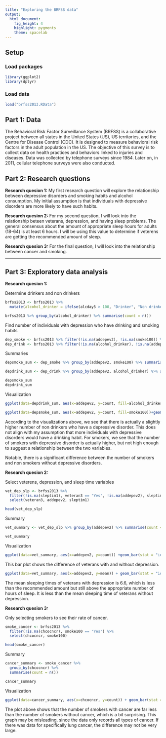 ---
title: "Exploring the BRFSS data"
output: 
  html_document: 
    fig_height: 4
    highlight: pygments
    theme: spacelab
---

## Setup

### Load packages

```{r load-packages, message = FALSE}
library(ggplot2)
library(dplyr)
```

### Load data 

```{r load-data}
load("brfss2013.RData")
```


## Part 1: Data

The Behavioral Risk Factor Surveillance System (BRFSS) is a collaborative project between all states in the United States (US), US territories, and the Centre for Disease Control (CDC). It is designed to measure behavioral risk factors in the adult population in the US. The objective of this survey is to collect data on health practices and behaviors linked to injuries and diseases. Data was collected by telephone surveys since 1984. Later on, in 2011, cellular telephone surveys were also conducted.

## Part 2: Research questions

**Research quesion 1:**
My first research question will explore the relationship between depressive disorders and smoking habits and alcohol consumption. My initial assumption is that individuals with depressive disorders are more likely to have such habits.

**Research quesion 2:**
For my second question, I will look into the relationship beteen veterans, depression, and having sleep problems. The general consensus about the amount of appropriate sleep hours for adults (18-64) is at least 6 hours. I will be using this value to determine if veterens are getting the recommended amount of sleep.

**Research quesion 3:**
For the final question, I will look into the relationship between cancer and smoking.

* * *

## Part 3: Exploratory data analysis

**Research quesion 1:**

Determine drinkers and non drinkers
```{r}

brfss2013 <- brfss2013 %>%
  mutate(alcohol_drinker = ifelse(alcday5 > 100, "Drinker", "Non drinker"))

brfss2013 %>% group_by(alcohol_drinker) %>% summarise(count = n())

```

Find number of individuals with depression who have drinking and smoking habits
```{r}

dep_smoke <- brfss2013 %>% filter(!is.na(addepev2), !is.na(smoke100)) %>% select(addepev2, smoke100)
dep_drink <- brfss2013 %>% filter(!is.na(alcohol_drinker), !is.na(addepev2)) %>% select(addepev2, alcohol_drinker)

```

Summaries
```{r}

depsmoke_sum <- dep_smoke %>% group_by(addepev2, smoke100) %>% summarise(count = n())

depdrink_sum <- dep_drink %>% group_by(addepev2, alcohol_drinker) %>% summarise(count = n())

depsmoke_sum
depdrink_sum

```

Visualization
```{r}
ggplot(data=depdrink_sum, aes(x=addepev2, y=count, fill=alcohol_drinker))+geom_bar(stat = "identity", position=position_dodge(), width=0.5) +xlab("Depressive disorder")

ggplot(data=depsmoke_sum, aes(x=addepev2, y=count, fill=smoke100))+geom_bar(stat = "identity", position=position_dodge(), width=0.5) +xlab("Depressive disorder")
```

According to the visualizations above, we see that there is actually a slightly higher number of non drinkers who have a depressive disorder. This does not align with my assumption that more individuals with depressive disorders would have a drinking habit. For smokers, we see that the number of smokers with depressive disorder is actually higher, but not high enough to suggest a relationship between the two variables.

Notable, there is a significant difference between the number of smokers and non smokers without depressive disorders.


**Research quesion 2:**

Select veterens, depression, and sleep time variables
```{r}
vet_dep_slp <- brfss2013 %>%
  filter(!is.na(sleptim1), veteran3 == "Yes", !is.na(addepev2), sleptim1 < 12) %>%
  select(veteran3, addepev2, sleptim1)

head(vet_dep_slp)
```

Summary
```{r}
vet_summary <- vet_dep_slp %>% group_by(addepev2) %>% summarise(count = n(), mean = mean(sleptim1), median = median(sleptim1))

vet_summary

```


Visualization
```{r}

ggplot(data=vet_summary, aes(x=addepev2, y=count)) +geom_bar(stat = "identity", width=0.5) +xlab("Depression in veterans")


```

This bar plot shows the difference of veterans with and without depression.


```{r}

ggplot(data=vet_summary, aes(x=addepev2, y=mean)) + geom_bar(stat = "identity", width=0.5) +xlab("Depression in veterans")
```

The mean sleeping times of veterans with depression is 6.6, which is less than the recommended amount but still above the appropriate number of hours of sleep. It is less than the mean sleeping time of veterans without depression.


**Research quesion 3:**

Only selecting smokers to see their rate of cancer.
```{r}

smoke_cancer <- brfss2013 %>%
  filter(!is.na(chcocncr), smoke100 == "Yes") %>%
  select(chcocncr, smoke100)

head(smoke_cancer)

```

Summary
```{r}

cancer_summary <- smoke_cancer %>%
  group_by(chcocncr) %>%
  summarise(count = n())

cancer_summary

```

Visualization

```{r}

ggplot(data=cancer_summary, aes(x=chcocncr, y=count)) + geom_bar(stat = "identity") +xlab("Cancer status")

```

The plot above shows that the number of smokers with cancer are far less than the number of smokers without cancer, which is a bit surprising. This graph may be misleading, since the data only records all types of cancer. If there was data for specifically lung cancer, the difference may not be very large.